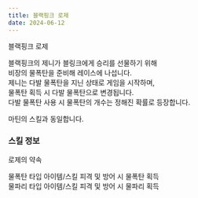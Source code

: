 ```yaml
---
title: 블랙핑크 로제
date: 2024-06-12
---
```


<Sprite className="character" backgroundPosition="-1411px -1731px">블랙핑크 로제</Sprite>

<Bq>블랙핑크의 제니가 블링크에게 승리를 선물하기 위해<br/>
비장의 물폭탄을 준비해 레이스에 나섭니다.<br/>
제니는 다발 물폭탄을 지닌 상태로 게임을 시작하며,<br/>
물폭탄 획득 시 다발 물폭탄으로 변경됩니다.<br/>
다발 물폭탄 사용 시 물폭탄의 개수는 정해진 확률로 등장합니다.</Bq>

마틴의 스킬과 동일합니다.

### 스킬 정보

<Sprite className="skill" backgroundPosition="-100px -370px">로제의 약속</Sprite>

<Info diffText="초보자 추천" titleText="로제의 약속" tagText="패시브"/>

<Bq>물폭탄 타입 아이템/스킬 피격 및 방어 시 물폭탄 획득<br/>
물파리 타입 아이템/스킬 피격 및 방어 시 물파리 획득</Bq>

<TagList title="발동 확률">
    <Tag name="일반" text1="78%"/>
    <Tag name="고급" text1="80%"/>
    <Tag name="희귀" text1="82%"/>
    <Tag name="영웅" text1="84%"/>
    <Tag name="전설" text1="86%"/>
</TagList>